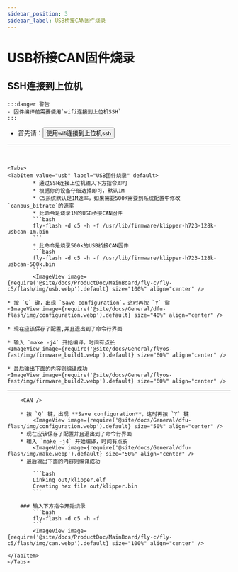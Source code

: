 ```yaml
---
sidebar_position: 3
sidebar_label: USB桥接CAN固件烧录
---
```





# USB桥接CAN固件烧录

## SSH连接到上位机

    :::danger 警告
    - 固件编译前需要使用`wifi连接到上位机SSH`
    :::

 * 首先请：<Button variant="contained" disableElevation component="a" rel="noopener" href="/docs/ProductDoc/MainBoard/fly-c/fly-c5/ssh#使用wifi连接到上位机ssh">使用wifi连接到上位机ssh</Button>  
 ---
 <br/>


    <Tabs>
    <TabItem value="usb" label="USB固件烧录" default>
            * 通过SSH连接上位机输入下方指令即可
            * 根据你的设备仔细选择即可，默认1M
            * C5系统默认是1M速率，如果需要500K需要到系统配置中修改`canbus_bitrate`的速率
            * 此命令是烧录1M的USB桥接CAN固件
            ```bash
            fly-flash -d c5 -h -f /usr/lib/firmware/klipper-h723-128k-usbcan-1m.bin
            ```
            * 此命令是烧录500k的USB桥接CAN固件
            ```bash
            fly-flash -d c5 -h -f /usr/lib/firmware/klipper-h723-128k-usbcan-500k.bin
            ```
            <ImageView image={require('@site/docs/ProductDoc/MainBoard/fly-c/fly-c5/flash/img/usb.webp').default} size="100%" align="center" />

    * 按 `Q` 键，出现 `Save configuration`，这时再按 `Y` 键
    <ImageView image={require('@site/docs/General/dfu-flash/img/configuration.webp').default} size="40%" align="center" />

    * 现在应该保存了配置,并且退出到了命令行界面

    * 输入 `make -j4` 开始编译，时间有点长
    <ImageView image={require('@site/docs/General/flyos-fast/img/firmware_build1.webp').default} size="60%" align="center" />

    * 最后输出下面的内容则编译成功
    <ImageView image={require('@site/docs/General/flyos-fast/img/firmware_build2.webp').default} size="60%" align="center" />
---

        <CAN />

        * 按 `Q` 键，出现 **Save configuration**，这时再按 `Y` 键
            <ImageView image={require('@site/docs/General/dfu-flash/img/configuration.webp').default} size="50%" align="center" />
        * 现在应该保存了配置并且退出到了命令行界面
        * 输入 `make -j4` 开始编译，时间有点长
            <ImageView image={require('@site/docs/General/dfu-flash/img/make.webp').default} size="50%" align="center" />
        * 最后输出下面的内容则编译成功

            ```bash
            Linking out/klipper.elf
            Creating hex file out/klipper.bin
            ```

        ### 输入下方指令开始烧录
            ```bash
            fly-flash -d c5 -h -f
            ```
            <ImageView image={require('@site/docs/ProductDoc/MainBoard/fly-c/fly-c5/flash/img/can.webp').default} size="100%" align="center" />

    </TabItem>
    </Tabs>

<GetCanbusUUID />
